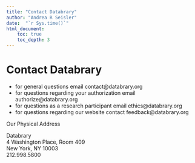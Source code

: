 ```yaml
---
title: "Contact Databrary"
author: "Andrea R Seisler"
date:  "`r Sys.time()`"
html_document:
    toc: true
    toc_depth: 3
---
```


# Contact Databrary

- for general questions email contact@databrary.org
- for questions regarding your authorization email authorize@databrary.org
- for questions as a research participant email ethics@databrary.org
- for questions regarding our website contact feedback@databrary.org


Our Physical Address

Databrary  
4 Washington Place, Room 409   
New York, NY 10003  
212.998.5800  